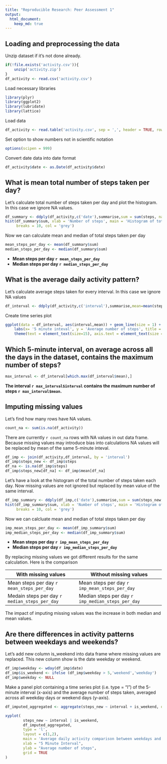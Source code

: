 ```yaml
---
title: "Reproducible Research: Peer Assessment 1"
output: 
  html_document:
    keep_md: true
---
```



## Loading and preprocessing the data


Unzip dataset if it's not done already.

```r
if(!file.exists('activity.csv')){
    unzip('activity.zip')
}
df_activity <- read.csv('activity.csv')
```
Load necessary libraries

````r
library(plyr)
library(ggplot2)
library(lubridate)
library(lattice)
````

Load data
````r
df_activity <- read.table('activity.csv', sep = ',', header = TRUE, row.names = NULL, quote = "\"",stringsAsFactors=FALSE)
````

Set option to show numbers not in scientific notation

````r
options(scipen = 999)
````

 Convert date data into date format

````r
df_activity$date <- as.Date(df_activity$date)
````

## What is mean total number of steps taken per day?

Let's calculate total number of steps taken per day and plot the histogram. In this case we ignore NA values.

````r
df_summary <- ddply(df_activity,c('date'),summarise,sum = sum(steps, na.rm = TRUE))
hist(df_summary$sum, xlab = 'Number of steps', main = 'Histogram of total number of steps taken per day',
     breaks = 10, col = 'grey')
````

Now we can calculate mean and median of total steps taken per day

````r
mean_steps_per_day <- mean(df_summary$sum)
median_steps_per_day <- median(df_summary$sum)
````

 - **Mean steps per day  `r mean_steps_per_day `**
 - **Median steps per day `r median_steps_per_day`**

## What is the average daily activity pattern?

Let's calculate average steps taken for every interval. In this case we ignore NA values

````r
df_interval <- ddply(df_activity,c('interval'),summarise,mean=mean(steps, na.rm = TRUE))
````

Create time series plot
````r
ggplot(data = df_interval, aes(interval,mean)) + geom_line(size = 1) +
    labs(x= '5 minute inteval', y = 'Average number of steps', title = 'Average daily activity') +
    theme(text = element_text(size=15), axis.text = element_text(size = 15))

````

## Which 5-minute interval, on average across all the days in the dataset, contains the maximum number of steps?

````r
max_interval <- df_interval[which.max(df_interval$mean),]
````
**The interval `r max_interval$interval` contains the maximum number of steps `r max_interval$mean`.**

## Imputing missing values

Let's find how many rows have NA values.
````r
count_na <- sum(is.na(df_activity))
````

There are currently `r count_na` rows with NA values in out data frame. Because missing values may introduce bias into calculations  NA values will be replaced by mean of the same 5-minute inteval.

````r

df_imp <- join(df_activity,df_interval, by = 'interval')
df_imp$steps_new <- df_imp$steps
df_na <- is.na(df_imp$steps)
df_imp$steps_new[df_na] <- df_imp$mean[df_na]

````

Let's have a look at the histogram of the total number of steps taken each day. Now missing values are not ignored but replaced by mean value of the same interval.

````r
df_imp_summary <- ddply(df_imp,c('date'),summarise,sum = sum(steps_new, na.rm = FALSE))
hist(df_imp_summary$sum, xlab = 'Number of steps', main = 'Histogram of total number of steps taken per day',
     breaks = 10, col = 'grey')
````

Now we can calcluate mean and median of total steps taken per day

````r
imp_mean_steps_per_day <- mean(df_imp_summary$sum)
imp_median_steps_per_day <- median(df_imp_summary$sum)
````

 - **Mean steps per day  `r imp_mean_steps_per_day `**
 - **Median steps per day `r imp_median_steps_per_day` **
 
By replacing missing values we got different results for  the same calculation. Here is the comparison

With missing values | Without missing values
------------------- | -----------------------
Mean steps per day `r mean_steps_per_day `| Mean steps per day `r imp_mean_steps_per_day `
Medain steps per day `r median_steps_per_day ` | Median steps per day `r imp_median_steps_per_day `

The impact of imputing missing values was the increase in both median and mean values.

## Are there differences in activity patterns between weekdays and weekends?

Let's add new column is_weekend into data frame where missing values are replaced. This new column show is the date weekday or weekend.

````r
df_imp$weekday <- wday(df_imp$date)
df_imp$is_weekend <- ifelse (df_imp$weekday > 5,'weekend','weekday')
df_imp$weekday <- NULL
````
Make a panel plot containing a time series plot (i.e. type = "l") of the 5-minute interval (x-axis) and the average number of steps taken, averaged across all weekday days or weekend days (y-axis). 

````r
df_imputed_aggregated <- aggregate(steps_new ~ interval + is_weekend, data=df_imp, mean)

xyplot(
        steps_new ~ interval | is_weekend,
        df_imputed_aggregated,
        type = 'l',
        layout = c(1,2),
        main = 'Average daily activity comparison between weekdays and weekends',
        xlab = "5 Minute Interval",
        ylab = "Average number of steps",
        grid = TRUE
)
````
